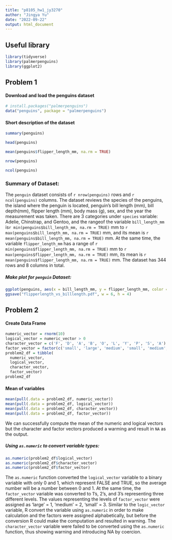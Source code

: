 ```yaml
---
title: "p8105_hw1_jy3270"
author: "Jingya Yu"
date: "2022-09-22"
output: html_document
---
```


## Useful library

```r
library(tidyverse)
library(palmerpenguins)
library(ggplot2)
```

## Problem 1

#### Download and load the penguins dataset

```r
# install.packages("palmerpenguins")
data("penguins", package = "palmerpenguins")
```

#### Short description of the dataset

```r
summary(penguins)

head(penguins)

mean(penguins$flipper_length_mm, na.rm = TRUE)

nrow(penguins)

ncol(penguins)
```

### Summary of Dataset:
The `penguin` dataset consists of `r nrow(penguins)` rows and `r ncol(penguins)` columns. The dataset reviews the species of the penguins, the island where the penguin is located, penguin's bill length (mm), bill depth(mm), flipper length (mm), body mass (g), sex, and the year the measurement was taken. There are 3 categories under `species` variable: Adelie, Chinstrap, and Gentoo, and the rangeof the variable `bill_length_mm` is`r min(penguins$bill_length_mm, na.rm = TRUE)` mm to `r max(penguins$bill_length_mm, na.rm = TRUE)` mm, and its mean is `r mean(penguins$bill_length_mm, na.rm = TRUE)` mm. At the same time, the variable `flipper_length_mm` has a range of `r min(penguins$flipper_length_mm, na.rm = TRUE)` mm to `r max(penguins$flipper_length_mm, na.rm = TRUE)` mm, its mean is `r mean(penguins$flipper_length_mm, na.rm = TRUE)` mm. The dataset has 344 rows and 8 columns in total.

##### Make plot for `penguin` Dataset:

```r
ggplot(penguins, aes(x = bill_length_mm, y = flipper_length_mm, color = species)) + geom_point()
ggsave("flipperlength_vs_billlength.pdf", w = 6, h = 4)
```

## Problem 2

#### Create Data Frame
```r
numeric_vector = rnorm(10)
logical_vector = numeric_vector > 0
character_vector = c('F', 'D', 'A', 'B', 'O', 'L', 'Y', 'P', 'S', 'A')
factor_vector = factor(c('small', 'large', 'medium', 'small', 'medium', 'large', 'large', 'small', 'medium', 'small'))
problem2_df = tibble(
  numeric_vector,
  logical_vector,
  character_vector,
  factor_vector)
problem2_df
```

#### Mean of variables
```r
mean(pull(.data = problem2_df, numeric_vector))
mean(pull(.data = problem2_df, logical_vector))
mean(pull(.data = problem2_df, character_vector))
mean(pull(.data = problem2_df, factor_vector))
```

We can successfully compute the mean of the numeric and logical vectors but the character and factor vectors produced a warming and result in `NA` as the output.

##### Using `as.numeric` to convert variable types:
```r
as.numeric(problem2_df$logical_vector)
as.numeric(problem2_df$character_vector)
as.numeric(problem2_df$factor_vector)
```

The `as.numeric` function converted the `logical_vector` variable to a binary variable with only 0 and 1, which represent FALSE and TRUE, so the average number will be a number between 0 and 1.
At the same time, the `factor_vector` variable was converted to 1's, 2's, and 3's representing three different levels. The values representing the levels of `factor_vector` were assigned as 'large' = 1, 'medium' = 2, 'small' = 3. Similar to the `logic_vector` variable, R convert the variable using `as.numeric` in order to make calculation and the factors were assigned alphabetically, but before the conversion R could make the computation and resulted in warning.
The `character_vector` variable were failed to be converted using the `as.numeric` function, thus showing warning and introducing NA by coercion. 